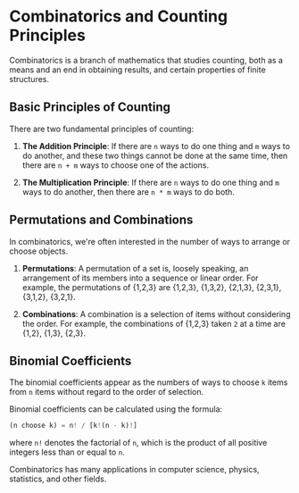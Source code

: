 # Combinatorics and Counting Principles

Combinatorics is a branch of mathematics that studies counting, both as a means and an end in obtaining results, and certain properties of finite structures. 

## Basic Principles of Counting

There are two fundamental principles of counting:

1. **The Addition Principle**: If there are `n` ways to do one thing and `m` ways to do another, and these two things cannot be done at the same time, then there are `n + m` ways to choose one of the actions.

2. **The Multiplication Principle**: If there are `n` ways to do one thing and `m` ways to do another, then there are `n * m` ways to do both.

## Permutations and Combinations

In combinatorics, we're often interested in the number of ways to arrange or choose objects.

1. **Permutations**: A permutation of a set is, loosely speaking, an arrangement of its members into a sequence or linear order. For example, the permutations of {1,2,3} are {1,2,3}, {1,3,2}, {2,1,3}, {2,3,1}, {3,1,2}, {3,2,1}. 

2. **Combinations**: A combination is a selection of items without considering the order. For example, the combinations of {1,2,3} taken `2` at a time are {1,2}, {1,3}, {2,3}. 

## Binomial Coefficients

The binomial coefficients appear as the numbers of ways to choose `k` items from `n` items without regard to the order of selection. 

Binomial coefficients can be calculated using the formula: 
```python
(n choose k) = n! / [k!(n - k)!]
```
where `n!` denotes the factorial of `n`, which is the product of all positive integers less than or equal to `n`.

Combinatorics has many applications in computer science, physics, statistics, and other fields.
